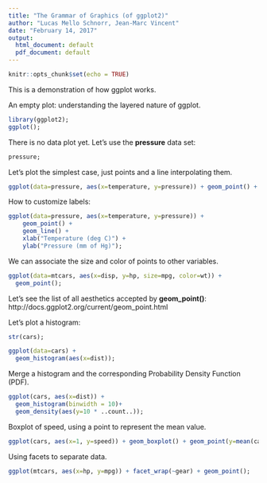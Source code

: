 ```yaml
---
title: "The Grammar of Graphics (of ggplot2)"
author: "Lucas Mello Schnorr, Jean-Marc Vincent"
date: "February 14, 2017"
output:
  html_document: default
  pdf_document: default
---
```


```r
knitr::opts_chunk$set(echo = TRUE)
```

This is a demonstration of how ggplot works.

An empty plot: understanding the layered nature of ggplot.

```r
library(ggplot2);
ggplot();
```

There is no data plot yet. Let's use the **pressure** data set:

```r
pressure;
```

Let's plot the simplest case, just points and a line interpolating them.

```r
ggplot(data=pressure, aes(x=temperature, y=pressure)) + geom_point() + geom_line();
```

How to customize labels:

```r
ggplot(data=pressure, aes(x=temperature, y=pressure)) +
    geom_point() +
    geom_line() +
    xlab("Temperature (deg C)") +
    ylab("Pressure (mm of Hg)");
```

We can associate the size and color of points to other variables.

```r
ggplot(data=mtcars, aes(x=disp, y=hp, size=mpg, color=wt)) + 
  geom_point();
```

Let's see the list of all aesthetics accepted by **geom_point()**:
http://docs.ggplot2.org/current/geom_point.html

Let's plot a histogram:

```r
str(cars);
```

```r
ggplot(data=cars) +
  geom_histogram(aes(x=dist));
```

Merge a histogram and the corresponding Probability Density Function (PDF).

```r
ggplot(cars, aes(x=dist)) +
  geom_histogram(binwidth = 10)+
  geom_density(aes(y=10 * ..count..));
```

Boxplot of speed, using a point to represent the mean value.
```r
ggplot(cars, aes(x=1, y=speed)) + geom_boxplot() + geom_point(y=mean(cars$speed));
```

Using facets to separate data.

```r
ggplot(mtcars, aes(x=hp, y=mpg)) + facet_wrap(~gear) + geom_point();
```




